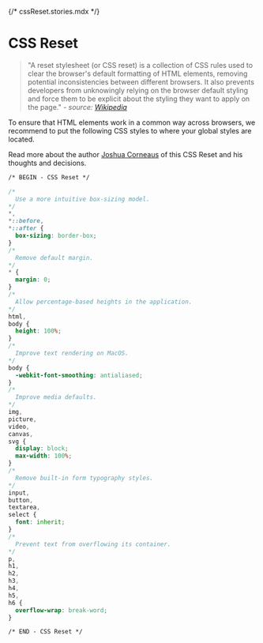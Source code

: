 {/* cssReset.stories.mdx */}


<Meta title="Pages/CSS Reset" />

# CSS Reset

> "A reset stylesheet (or CSS reset) is a collection of CSS rules used to clear the browser's default formatting of HTML elements, removing potential inconsistencies between different browsers. It also prevents developers from unknowingly relying on the browser default styling and force them to be explicit about the styling they want to apply on the page." - _source: [Wikipedia](https://en.wikipedia.org/wiki/Reset_style_sheet)_

To ensure that HTML elements work in a common way across browsers, we recommend to put the following CSS styles to where your global styles are located.

Read more about the author [Joshua Corneaus](https://www.joshwcomeau.com/css/custom-css-reset) of this CSS Reset and his thoughts and decisions.

```css
/* BEGIN - CSS Reset */

/*
  Use a more intuitive box-sizing model.
*/
*,
*::before,
*::after {
  box-sizing: border-box;
}
/*
  Remove default margin.
*/
* {
  margin: 0;
}
/*
  Allow percentage-based heights in the application.
*/
html,
body {
  height: 100%;
}
/*
  Improve text rendering on MacOS.
*/
body {
  -webkit-font-smoothing: antialiased;
}
/*
  Improve media defaults.
*/
img,
picture,
video,
canvas,
svg {
  display: block;
  max-width: 100%;
}
/*
  Remove built-in form typography styles.
*/
input,
button,
textarea,
select {
  font: inherit;
}
/*
  Prevent text from overflowing its container.
*/
p,
h1,
h2,
h3,
h4,
h5,
h6 {
  overflow-wrap: break-word;
}

/* END - CSS Reset */
```
